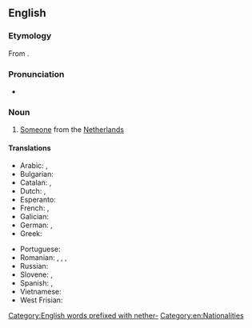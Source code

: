 ==English==

===Etymology===
From {{affix|en|Netherlands|-er|id2=inhabitant}}.

===Pronunciation===
* {{IPA|en|/ˈnɛðɚˌlændɚ/}}

===Noun===
{{en-noun}}

# [[someone|Someone]] from the [[Netherlands]]

====Translations====
{{trans-top|someone from the Netherlands}}
* Arabic: {{t|ar|هُولَنْدِيّ|m}}, {{t|ar|هُولَنْدِيَّة|f}}
* Bulgarian: {{t|bg|нидерландец}}
* Catalan: {{t+|ca|neerlandès|m}}, {{t+|ca|neerlandesa|f}}
* Dutch: {{t+|nl|Nederlander|m}}, {{t+|nl|Nederlandse|f}}
* Esperanto: {{t|eo|nederlandano}}
* French: {{t+|fr|Néerlandais|m}}, {{t+|fr|Néerlandaise|f}}
* Galician: {{t+|gl|neerlandés}}
* German: {{t+|de|Niederländer|m}}, {{t+|de|Niederländerin|f}}
* Greek: {{t+|el|Ολλανδός|m}}
{{trans-mid}}
* Portuguese: {{t+|pt|holandês|m}}
* Romanian: {{t+|ro|olandez|m}}, {{t+|ro|olandeză|f}}, {{t+|ro|olandezi|m-p}}, {{t+|ro|olandeze|f-p}}
* Russian: {{t+|ru|нидерла́ндец|m}}
* Slovene: {{t+|sl|nizozemec|m}}, {{t|sl|nizozemka|f}}
* Spanish: {{t+|es|neerlandés|m}}, {{t+|es|neerlandesa|f}}
* Vietnamese: {{t|vi|người Hà Lan}}
* West Frisian: {{t|fy|Nederlanner|m}}
{{trans-bottom}}

[[Category:English words prefixed with nether-]]
[[Category:en:Nationalities]]